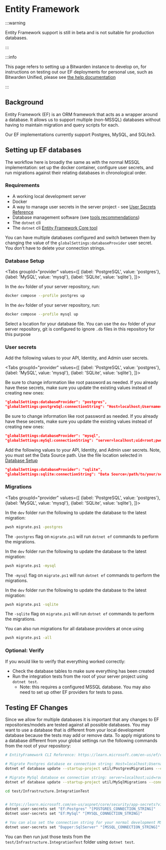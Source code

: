 
# Entity Framework

:::warning

Entity Framework support is still in beta and is not suitable for production databases.

:::

:::info

This page refers to setting up a Bitwarden instance to develop on, for instructions on testing out
our EF deployments for personal use, such as Bitwarden Unified, please see
[the help documentation](https://bitwarden.com/help/install-and-deploy-unified-beta/)

:::

## Background

Entity Framework (EF) is an ORM framework that acts as a wrapper around a database. It allows us to
support multiple (non-MSSQL) databases without having to maintain migration and query scripts for
each.

Our EF implementations currently support Postgres, MySQL, and SQLite3.

## Setting up EF databases

The workflow here is broadly the same as with the normal MSSQL implementation: set up the docker
container, configure user secrets, and run migrations against their relating databases in
chronological order.

### Requirements

- A working local development server
- Docker
- A way to manage user secrets in the server project - see
  [User Secrets Reference](../user-secrets.md)
- Database management software (see [tools recommendations](../../tools/index.md#databases))
- The `dotnet` cli
- The `dotnet` cli [Entity Framework Core tool](https://docs.microsoft.com/en-us/ef/core/cli/dotnet)

You can have multiple databases configured and switch between them by changing the value of the
`globalSettings:databaseProvider` user secret. You don’t have to delete your connection strings.

### Database Setup

<Tabs
    groupId="provider"
    values={[
        {label: 'PostgreSQL', value: 'postgres'},
        {label: 'MySQL', value: 'mysql'},
        {label: 'SQLite', value: 'sqlite'},
    ]}>
<TabItem value="postgres">

In the `dev` folder of your server repository, run:

```bash
docker compose --profile postgres up
```

</TabItem>
<TabItem value="mysql">

In the `dev` folder of your server repository, run:

```bash
docker compose --profile mysql up
```

</TabItem>
<TabItem value="sqlite">

Select a location for your database file. You can use the `dev` folder of your server repository,
git is configured to ignore `.db` files in this repository for this purpose

</TabItem>
</Tabs>

### User secrets

Add the following values to your API, Identity, and Admin user secrets.

<Tabs
    groupId="provider"
    values={[
        {label: 'PostgreSQL', value: 'postgres'},
        {label: 'MySQL', value: 'mysql'},
        {label: 'SQLite', value: 'sqlite'},
    ]}>
<TabItem value="postgres">

Be sure to change information like root password as needed. If you already have these secrets, make
sure you update the existing values instead of creating new ones:

```json
"globalSettings:databaseProvider": "postgres",
"globalSettings:postgreSql:connectionString": "Host=localhost;Username=postgres;Password=example;Database=vault_dev;Include Error Detail=true",
```

</TabItem>
<TabItem value="mysql">

Be sure to change information like root password as needed. If you already have these secrets, make
sure you update the existing values instead of creating new ones:

```json
"globalSettings:databaseProvider": "mysql",
"globalSettings:mySql:connectionString": "server=localhost;uid=root;pwd=example;database=vault_dev",
```

</TabItem>
<TabItem value="sqlite">

Add the following values to your API, Identity, and Admin user secrets. Note, you must set the Data
Source path. Use the file location selected in [Database Setup](#database-setup)

```json
"globalSettings:databaseProvider": "sqlite",
"globalSettings:sqlite:connectionString": "Data Source=/path/to/your/server/repo/dev/db/bitwarden.db",
```

</TabItem>
</Tabs>

### Migrations

<Tabs
    groupId="provider"
    values={[
        {label: 'PostgreSQL', value: 'postgres'},
        {label: 'MySQL', value: 'mysql'},
        {label: 'SQLite', value: 'sqlite'},
    ]}>
<TabItem value="postgres">

In the `dev` folder run the following to update the database to the latest migration:

```bash
pwsh migrate.ps1 -postgres
```

The `-postgres` flag on `migrate.ps1` will run `dotnet ef` commands to perform the migrations.

</TabItem>
<TabItem value="mysql">

In the `dev` folder run the following to update the database to the latest migration:

```bash
pwsh migrate.ps1 -mysql
```

The `-mysql` flag on `migrate.ps1` will run `dotnet ef` commands to perform the migrations.

</TabItem>
<TabItem value="sqlite">

In the `dev` folder run the following to update the database to the latest migration:

```bash
pwsh migrate.ps1 -sqlite
```

The `-sqlite` flag on `migrate.ps1` will run `dotnet ef` commands to perform the migrations.

</TabItem>
</Tabs>

You can also run migrations for all database providers at once using

```bash
pwsh migrate.ps1 -all
```

### Optional: Verify

If you would like to verify that everything worked correctly:

- Check the database tables to make sure everything has been created
- Run the integration tests from the root of your server project using `dotnet test`.
  - Note: this requires a configured MSSQL database. You may also need to set up other EF providers
    for tests to pass.

## Testing EF Changes

Since we allow for multiple databases it is important that any changes to EF repositories/models are
tested against all possible databases. You may want to use a database that is different from your
local development database because the tests may add or remove data. To apply migrations to a
database different from your global settings run the following commands from the root of your
repository:

```bash
# EntityFramework CLI Reference: https://learn.microsoft.com/en-us/ef/core/cli/dotnet

# Migrate Postgres database ex connection string: Host=localhost;Username=postgres;Password=SET_A_PASSWORD_HERE_123;Database=vault_dev_test
dotnet ef database update --startup-project util/PostgresMigrations --connection "[POSTGRES_CONNECTION_STRING]"

# Migrate MySql database ex connection string: server=localhost;uid=root;pwd=SET_A_PASSWORD_HERE_123;database=vault_dev_test
dotnet ef database update --startup-project util/MySqlMigrations --connection "[MYSQL_CONNECTION_STRING]"

cd test/Infrastructure.IntegrationTest


# https://learn.microsoft.com/en-us/aspnet/core/security/app-secrets?view=aspnetcore-6.0&tabs=windows#secret-manager
dotnet user-secrets set "Ef:Postgres" "[POSTGRES_CONNECTION_STRING]"
dotnet user-secrets set "Ef:MySql" "[MYSQL_CONNECTION_STRING]"

# You can also set the connection string for your normal development MS SQL database like below
dotnet user-secrets set "Dapper:SqlServer" "[MSSQL_CONNECTION_STRING]"
```

You can then run just those tests from the `test/Infrastructure.IntegrationTest` folder using
`dotnet test`.
